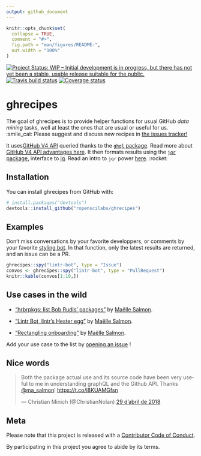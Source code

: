 ```yaml
---
output: github_document
---
```


<!-- README.md is generated from README.Rmd. Please edit that file -->

```r
knitr::opts_chunk$set(
  collapse = TRUE,
  comment = "#>",
  fig.path = "man/figures/README-",
  out.width = "100%"
)
```
[![Project Status: WIP – Initial development is in progress, but there has not yet been a stable, usable release suitable for the public.](http://www.repostatus.org/badges/latest/wip.svg)](http://www.repostatus.org/#wip) [![Travis build status](https://travis-ci.org/ropenscilabs/ghrecipes.svg?branch=master)](https://travis-ci.org/ropenscilabs/ghrecipe)
 [![Coverage status](https://codecov.io/gh/ropenscilabs/ghrecipes/branch/master/graph/badge.svg)](https://codecov.io/github/ropenscilabs/ghrecipes?branch=master)



# ghrecipes

The goal of ghrecipes is to provide helper functions for usual GitHub _data mining_ tasks, well at least the ones that are usual or useful for us. :smile_cat: Please suggest and discuss new recipes in [the issues tracker!](https://github.com/ropenscilabs/ghrecipes/issues)

It uses[ GitHub V4 API](https://developer.github.com/v4/) queried thanks to the [`ghql` package](https://github.com/ropensci/ghql). Read more about [GitHub V4 API advantages here](https://developer.github.com/v4/#why-is-github-using-graphql). It then formats results using the [`jqr` package](https://github.com/ropensci/jqr), interface to [jq](https://stedolan.github.io/jq/). Read an intro to `jqr` power [here](http://www.carlboettiger.info/2017/12/11/data-rectangling-with-jq/). :rocket:

## Installation

You can install ghrecipes from GitHub with:


``` r
# install.packages("devtools")
devtools::install_github("ropenscilabs/ghrecipes")
```


## Examples

Don't miss conversations by your favorite developpers, or comments by your favorite [styling bot](https://github.com/lintr-bot). In that function, only the latest results are returned, and an issue can be a PR.

```r
ghrecipes::spy("lintr-bot", type = "Issue")
convos <- ghrecipes::spy("lintr-bot", type = "PullRequest")
knitr::kable(convos[1:10,])
```


## Use cases in the wild

* ["hrbrpkgs: list Bob Rudis' packages"](http://www.masalmon.eu/2018/03/04/hrbrpkgs/) by [Maëlle Salmon](https://github.com/maelle/).

* ["Lintr Bot, lintr's Hester egg"](http://www.masalmon.eu/2018/03/30/lintr-bot/) by [Maëlle Salmon](https://github.com/maelle/).

* ["Rectangling onboarding"](https://ropensci.org/blog/2018/04/26/rectangling-onboarding/) by [Maëlle Salmon](https://github.com/maelle/).

Add your use case to the list by [opening an issue](https://github.com/ropenscilabs/ghrecipes/issues/new)
!

## Nice words

<blockquote class="twitter-tweet" data-lang="ca"><p lang="en" dir="ltr">Both the package actual use and its source code have been very useful to me in understanding graphQL and the Github API. Thanks <a href="https://twitter.com/ma_salmon?ref_src=twsrc%5Etfw">@ma_salmon</a>!  <a href="https://t.co/i8KUAMGfsn">https://t.co/i8KUAMGfsn</a></p>&mdash; Christian Minich (@ChristianNolan) <a href="https://twitter.com/ChristianNolan/status/990686685682962434?ref_src=twsrc%5Etfw">29 d’abril de 2018</a></blockquote>


## Meta

Please note that this project is released with a [Contributor Code of Conduct](CODE_OF_CONDUCT.md).

By participating in this project you agree to abide by its terms.
